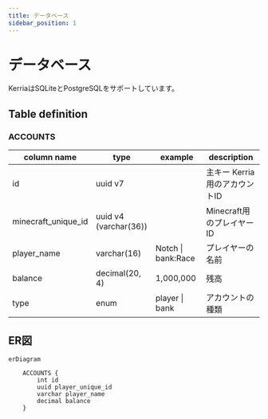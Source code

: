 ```yaml
---
title: データベース
sidebar_position: 1
---
```



# データベース

KerriaはSQLiteとPostgreSQLをサポートしています。

## Table definition

### ACCOUNTS

<table>
    <thead>
        <tr>
            <th>column name</th>
            <th>type</th>
            <th>example</th>
            <th>description</th>
        </tr>
    </thead>
    <tbody>
        <tr>
            <td>id</td>
            <td>uuid v7</td>
            <td><UUIDV7 /></td>
            <td>主キー Kerria用のアカウントID</td>
        </tr>
        <tr>
            <td>minecraft_unique_id</td>
            <td>uuid v4 <br /> (varchar(36))</td>
            <td><UUIDV4 /></td>
            <td>Minecraft用のプレイヤーID</td>
        </tr>
        <tr>
            <td>player_name</td>
            <td>varchar(16)</td>
            <td>Notch | bank:Race</td>
            <td>プレイヤーの名前</td>
        </tr>
        <tr>
            <td>balance</td>
            <td>decimal(20, 4)</td>
            <td>1,000,000</td>
            <td>残高</td>
        </tr>
        <tr>
            <td>type</td>
            <td>enum</td>
            <td>player | bank</td>
            <td>アカウントの種類</td>
        </tr>
    </tbody>
</table>

## ER図

```mermaid
erDiagram

    ACCOUNTS {
        int id
        uuid player_unique_id
        varchar player_name
        decimal balance
    }

```